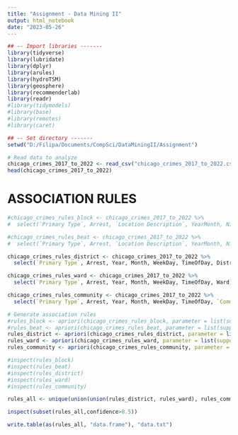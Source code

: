 ---
title: "Assignment - Data Mining II"
output: html_notebook
date: "2023-05-26"
---

```{r}

## -- Import libraries -------
library(tidyverse)
library(lubridate)
library(dplyr)
library(arules)
library(hydroTSM)
library(geosphere)
library(recommenderlab)
library(readr)
#library(tidymodels)
#library(base)
#library(remotes)
#library(caret)

## -- Set directory -------
setwd("D:/Filipa/Documents/CompSci/DataMiningII/Assignment")

```


```{r}
# Read data to analyze
chicago_crimes_2017_to_2022 <- read_csv("chicago_crimes_2017_to_2022.csv")
head(chicago_crimes_2017_to_2022)

```
# ASSOCIATION RULES

```{r}
#chicago_crimes_rules_block <- chicago_crimes_2017_to_2022 %>%
#  select(`Primary Type`, Arrest, `Location Description`, YearMonth, Nightime, Block) # Block not significant

#chicago_crimes_rules_beat <- chicago_crimes_2017_to_2022 %>%
#  select(`Primary Type`, Arrest, `Location Description`, YearMonth, Nightime, Beat) # Beat not significant

chicago_crimes_rules_district <- chicago_crimes_2017_to_2022 %>%
  select(`Primary Type`, Arrest, Year, Month, WeekDay, TimeOfDay, District) # district 011

chicago_crimes_rules_ward <- chicago_crimes_2017_to_2022 %>%
  select(`Primary Type`, Arrest, Year, Month, WeekDay, TimeOfDay, Ward) # Wards 1, 16, 29, 50

chicago_crimes_rules_community <- chicago_crimes_2017_to_2022 %>%
  select(`Primary Type`, Arrest, Year, Month, WeekDay, TimeOfDay, `Community Area`) # Communities 1, 25, 45, 77

# Generate association rules
#rules_block <- apriori(chicago_crimes_rules_block, parameter = list(support = 0.01, confidence = 0.5))
#rules_beat <- apriori(chicago_crimes_rules_beat, parameter = list(support = 0.01, confidence = 0.5))
rules_district <- apriori(chicago_crimes_rules_district, parameter = list(support = 0.01, confidence = 0.5))
rules_ward <- apriori(chicago_crimes_rules_ward, parameter = list(support = 0.01, confidence = 0.5))
rules_community <- apriori(chicago_crimes_rules_community, parameter = list(support = 0.01, confidence = 0.5))

#inspect(rules_block)
#inspect(rules_beat)
#inspect(rules_district)
#inspect(rules_ward)
#inspect(rules_community)

rules_all <- unique(union(union(rules_district, rules_ward), rules_community))

inspect(subset(rules_all,confidence>0.5))

```
```{r}

write.table(as(rules_all, "data.frame"), "data.txt")


```

